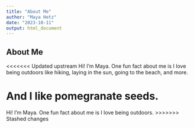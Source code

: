```yaml
---
title: "About Me"
author: "Maya Hetz"
date: "2023-10-11"
output: html_document
---
```


## About Me 

<<<<<<< Updated upstream
Hi! I'm Maya. One fun fact about me is I love being outdoors like hiking, laying in the sun, going to the beach, and more. 

And I like pomegranate seeds.
=======
Hi! I'm Maya. One fun fact about me is I love being outdoors. 
>>>>>>> Stashed changes
